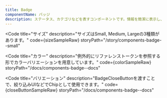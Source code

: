 ```yaml
---
title: Badge
componentName: バッジ
description: ステータス、カテゴリなどを表すコンポーネントです。情報を簡潔に表示し、ユーザーの注意を引きつけます。
---
```



<Code
  title="サイズ"
  description="サイズはSmall, Medium, Largeの3種類があります。"
  code={sizeSampleRaw}
  storyPath="/story/components-badge--small"
>
  <SizeSample client:load />
</Code>

<Code
  title="カラー"
  description="例外的にリファレンストークンを参照する形でカラーバリエーションを用意しています。"
  code={colorSampleRaw}
  storyPath="/docs/components-badge--docs"
>
  <ColorSample client:load />
</Code>

<Code
  title="バリエーション"
  description="BadgeCloseButtonを渡すことで、絞り込みUIなどでChipとして使用できます。"
  code={closeButtonSampleRaw}
  storyPath="/docs/components-badge--docs"
>
  <CloseButtonSample client:load />
</Code>
